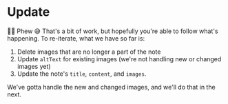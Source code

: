 # Update

👨‍💼 Phew 😅 That's a bit of work, but hopefully you're able to follow what's
happening. To re-iterate, what we have so far is:

1. Delete images that are no longer a part of the note
2. Update `altText` for existing images (we're not handling new or changed images yet)
3. Update the note's `title`, `content`, and `images`.

We've gotta handle the new and changed images, and we'll do that in the next.
